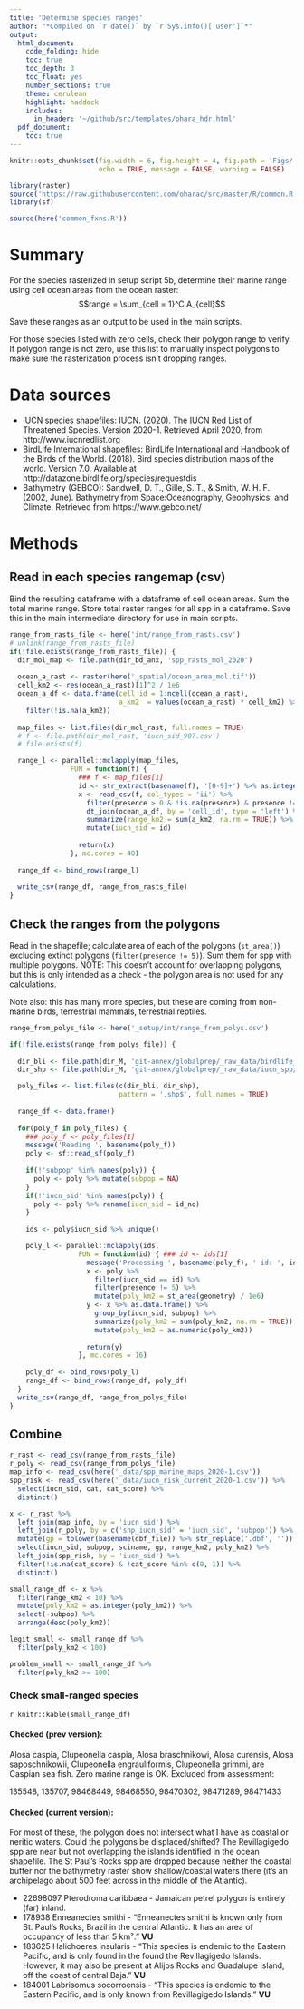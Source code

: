 ```yaml
---
title: 'Determine species ranges'
author: "*Compiled on `r date()` by `r Sys.info()['user']`*"
output: 
  html_document:
    code_folding: hide
    toc: true
    toc_depth: 3
    toc_float: yes
    number_sections: true
    theme: cerulean
    highlight: haddock
    includes: 
      in_header: '~/github/src/templates/ohara_hdr.html'
  pdf_document:
    toc: true
---
```


``` r

knitr::opts_chunk$set(fig.width = 6, fig.height = 4, fig.path = 'Figs/',
                      echo = TRUE, message = FALSE, warning = FALSE)

library(raster)
source('https://raw.githubusercontent.com/oharac/src/master/R/common.R')  ###
library(sf)

source(here('common_fxns.R'))

```

# Summary

For the species rasterized in setup script 5b, determine their marine range using cell ocean areas from the ocean raster:
$$range = \sum_{cell = 1}^C A_{cell}$$

Save these ranges as an output to be used in the main scripts.

For those species listed with zero cells, check their polygon range to verify.  If polygon range is not zero, use this list to manually inspect polygons to make sure the rasterization process isn't dropping ranges.

# Data sources

* IUCN species shapefiles:  IUCN. (2020). The IUCN Red List of Threatened Species. Version 2020-1. Retrieved April 2020, from http://www.iucnredlist.org
* BirdLife International shapefiles: BirdLife International and Handbook of the Birds of the World. (2018). Bird species distribution maps of the world. Version 7.0. Available at http://datazone.birdlife.org/species/requestdis
* Bathymetry (GEBCO): Sandwell, D. T., Gille, S. T., & Smith, W. H. F. (2002, June). Bathymetry from Space:Oceanography, Geophysics, and Climate. Retrieved from https://www.gebco.net/


# Methods

## Read in each species rangemap (csv)

Bind the resulting dataframe with a dataframe of cell ocean areas.  Sum the total marine range.  Store total raster ranges for all spp in a dataframe.  Save this in the main intermediate directory for use in main scripts.

```r
range_from_rasts_file <- here('int/range_from_rasts.csv')
# unlink(range_from_rasts_file)
if(!file.exists(range_from_rasts_file)) {
  dir_mol_map <- file.path(dir_bd_anx, 'spp_rasts_mol_2020')
  
  ocean_a_rast <- raster(here('_spatial/ocean_area_mol.tif'))
  cell_km2 <- res(ocean_a_rast)[1]^2 / 1e6
  ocean_a_df <- data.frame(cell_id = 1:ncell(ocean_a_rast),
                           a_km2  = values(ocean_a_rast) * cell_km2) %>%
    filter(!is.na(a_km2))
    
  map_files <- list.files(dir_mol_rast, full.names = TRUE)
  # f <- file.path(dir_mol_rast, 'iucn_sid_907.csv')
  # file.exists(f)

  range_l <- parallel::mclapply(map_files,
               FUN = function(f) {
                 ### f <- map_files[1]
                 id <- str_extract(basename(f), '[0-9]+') %>% as.integer()
                 x <- read_csv(f, col_types = 'ii') %>%
                   filter(presence > 0 & !is.na(presence) & presence != 5) %>%
                   dt_join(ocean_a_df, by = 'cell_id', type = 'left') %>%
                   summarize(range_km2 = sum(a_km2, na.rm = TRUE)) %>%
                   mutate(iucn_sid = id)
                 
                 return(x)
               }, mc.cores = 40)
                              
  range_df <- bind_rows(range_l)
  
  write_csv(range_df, range_from_rasts_file)
}
```

## Check the ranges from the polygons

Read in the shapefile; calculate area of each of the polygons (`st_area()`) excluding extinct polygons (`filter(presence != 5)`).  Sum them for spp with multiple polygons.  NOTE: This doesn't account for overlapping polygons, but this is only intended as a check - the polygon area is not used for any calculations.

Note also: this has many more species, but these are coming from non-marine birds, terrestrial mammals, terrestrial reptiles.

```r
range_from_polys_file <- here('_setup/int/range_from_polys.csv')

if(!file.exists(range_from_polys_file)) {
  
  dir_bli <- file.path(dir_M, 'git-annex/globalprep/_raw_data/birdlife_intl/d2019')
  dir_shp <- file.path(dir_M, 'git-annex/globalprep/_raw_data/iucn_spp/d2020-1')

  poly_files <- list.files(c(dir_bli, dir_shp), 
                           pattern = '.shp$', full.names = TRUE)
  
  range_df <- data.frame()
  
  for(poly_f in poly_files) {
    ### poly_f <- poly_files[1]
    message('Reading ', basename(poly_f))
    poly <- sf::read_sf(poly_f) 
    
    if(!'subpop' %in% names(poly)) {
      poly <- poly %>% mutate(subpop = NA)
    }
    if(!'iucn_sid' %in% names(poly)) {
      poly <- poly %>% rename(iucn_sid = id_no)
    }
    
    ids <- poly$iucn_sid %>% unique()

    poly_l <- parallel::mclapply(ids, 
                 FUN = function(id) { ### id <- ids[1]
                   message('Processing ', basename(poly_f), ' id: ', id)
                   x <- poly %>%
                     filter(iucn_sid == id) %>%
                     filter(presence != 5) %>%
                     mutate(poly_km2 = st_area(geometry) / 1e6)
                   y <- x %>% as.data.frame() %>%
                     group_by(iucn_sid, subpop) %>%
                     summarize(poly_km2 = sum(poly_km2, na.rm = TRUE)) %>%
                     mutate(poly_km2 = as.numeric(poly_km2))
                   
                   return(y)
                 }, mc.cores = 16)
    
    poly_df <- bind_rows(poly_l)
    range_df <- bind_rows(range_df, poly_df)
  }
  write_csv(range_df, range_from_polys_file)
}
```

## Combine 

```r
r_rast <- read_csv(range_from_rasts_file)
r_poly <- read_csv(range_from_polys_file)
map_info <- read_csv(here('_data/spp_marine_maps_2020-1.csv'))
spp_risk <- read_csv(here('_data/iucn_risk_current_2020-1.csv')) %>%
  select(iucn_sid, cat, cat_score) %>%
  distinct()

x <- r_rast %>%
  left_join(map_info, by = 'iucn_sid') %>%
  left_join(r_poly, by = c('shp_iucn_sid' = 'iucn_sid', 'subpop')) %>%
  mutate(gp = tolower(basename(dbf_file)) %>% str_replace('.dbf', '')) %>%
  select(iucn_sid, subpop, sciname, gp, range_km2, poly_km2) %>%
  left_join(spp_risk, by = 'iucn_sid') %>%
  filter(!is.na(cat_score) & !cat_score %in% c(0, 1)) %>%
  distinct()

small_range_df <- x %>%
  filter(range_km2 < 10) %>%
  mutate(poly_km2 = as.integer(poly_km2)) %>%
  select(-subpop) %>%
  arrange(desc(poly_km2))

legit_small <- small_range_df %>%
  filter(poly_km2 < 100)

problem_small <- small_range_df %>%
  filter(poly_km2 >= 100)
```

### Check small-ranged species

`r knitr::kable(small_range_df)`

#### Checked (prev version):

Alosa caspia, Clupeonella caspia, Alosa braschnikowi, Alosa curensis, Alosa saposchnikowii, Clupeonella engrauliformis, Clupeonella grimmi, are Caspian sea fish.  Zero marine range is OK.  Excluded from assessment: 

135548, 135707, 98468449, 98468550, 98470302, 98471289, 98471433

#### Checked (current version):

For most of these, the polygon does not intersect what I have as coastal or neritic waters.  Could the polygons be displaced/shifted?  The Revillagigedo spp are near but not overlapping the islands identified in the ocean shapefile.  The St Paul's Rocks spp are dropped because neither the coastal buffer nor the bathymetry raster show shallow/coastal waters there (it's an archipelago about 500 feet across in the middle of the Atlantic).

* 22698097 Pterodroma caribbaea - Jamaican petrel polygon is entirely (far) inland.
* 178938	Enneanectes smithi - "Enneanectes smithi is known only from St. Paul's Rocks, Brazil in the central Atlantic. It has an area of occupancy of less than 5 km²." __VU__
* 183625	Halichoeres insularis	- "This species is endemic to the Eastern Pacific, and is only found in the found the Revillagigedo Islands. However, it may also be present at Alijos Rocks and Guadalupe Island, off the coast of central Baja." __VU__
* 184001	Labrisomus socorroensis	- "This species is endemic to the Eastern Pacific, and is only known from Revillagigedo Islands." __VU__


<!-- ### NA polygons? -->

<!-- Do any species show `NA` for polygon range... if so, shouldn't have a raster? -->

<!-- `r knitr::kable(small_range_df %>% filter(is.na(poly_km2)))` -->